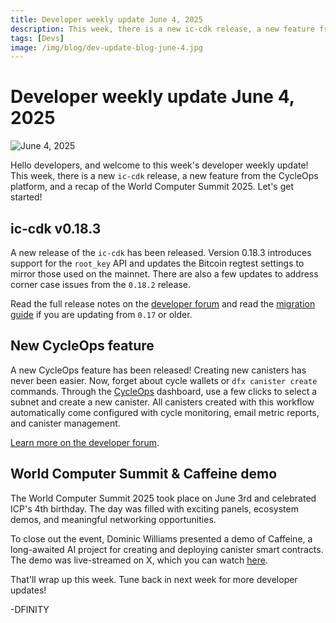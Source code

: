 ```yaml
---
title: Developer weekly update June 4, 2025
description: This week, there is a new ic-cdk release, a new feature from the CycleOps platform, and a recap of the World Computer Summit 2025.
tags: [Devs]
image: /img/blog/dev-update-blog-june-4.jpg
---
```


# Developer weekly update June 4, 2025

![June 4, 2025](../../static/img/blog/dev-update-blog-june-4.jpg)

Hello developers, and welcome to this week's developer weekly update! This week, there is a new `ic-cdk` release, a new feature from the CycleOps platform, and a recap of the World Computer Summit 2025. Let's get started!

## ic-cdk v0.18.3

A new release of the `ic-cdk` has been released. Version 0.18.3 introduces support for the `root_key` API and updates the Bitcoin regtest settings to mirror those used on the mainnet. There are also a few updates to address corner case issues from the `0.18.2` release.

Read the full release notes on the [developer forum](https://forum.dfinity.org/t/ic-cdk-0-18-3-released/49637) and read the [migration guide](https://github.com/dfinity/cdk-rs/blob/0.18.3/ic-cdk/V18_GUIDE.md) if you are updating from `0.17` or older.

## New CycleOps feature

A new CycleOps feature has been released! Creating new canisters has never been easier. Now, forget about cycle wallets or `dfx canister create` commands. Through the [CycleOps](https://cycleops.dev) dashboard, use a few clicks to select a subnet and create a new canister. All canisters created with this workflow automatically come configured with cycle monitoring, email metric reports, and canister management.

[Learn more on the developer forum](https://forum.dfinity.org/t/create-canisters-easier-than-ever/49642).

## World Computer Summit & Caffeine demo

The World Computer Summit 2025 took place on June 3rd and celebrated ICP's 4th birthday. The day was filled with exciting panels, ecosystem demos, and meaningful networking opportunities.

To close out the event, Dominic Williams presented a demo of Caffeine, a long-awaited AI project for creating and deploying canister smart contracts. The demo was live-streamed on X, which you can watch [here](https://x.com/caffeineai/status/1930228469004210221).

That'll wrap up this week. Tune back in next week for more developer updates!

-DFINITY